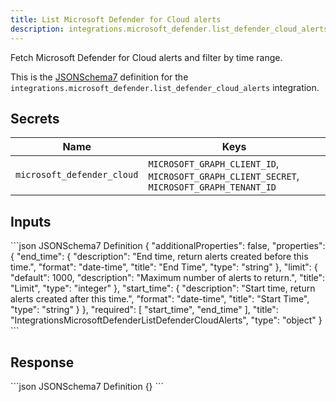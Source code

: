 ```yaml
---
title: List Microsoft Defender for Cloud alerts
description: integrations.microsoft_defender.list_defender_cloud_alerts
---
```


Fetch Microsoft Defender for Cloud alerts and filter by time range.

This is the [JSONSchema7](https://json-schema.org/draft-07/json-schema-release-notes) definition for the `integrations.microsoft_defender.list_defender_cloud_alerts` integration.


## Secrets
 Name | Keys
 --- | ---
 `microsoft_defender_cloud` | `MICROSOFT_GRAPH_CLIENT_ID`, `MICROSOFT_GRAPH_CLIENT_SECRET`, `MICROSOFT_GRAPH_TENANT_ID`

## Inputs

<CodeGroup>
```json JSONSchema7 Definition
{
    "additionalProperties": false,
    "properties": {
        "end_time": {
            "description": "End time, return alerts created before this time.",
            "format": "date-time",
            "title": "End Time",
            "type": "string"
        },
        "limit": {
            "default": 1000,
            "description": "Maximum number of alerts to return.",
            "title": "Limit",
            "type": "integer"
        },
        "start_time": {
            "description": "Start time, return alerts created after this time.",
            "format": "date-time",
            "title": "Start Time",
            "type": "string"
        }
    },
    "required": [
        "start_time",
        "end_time"
    ],
    "title": "IntegrationsMicrosoftDefenderListDefenderCloudAlerts",
    "type": "object"
}
```

</CodeGroup>

## Response

<CodeGroup>
```json JSONSchema7 Definition
{}
```

</CodeGroup>
